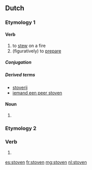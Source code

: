 ==Dutch==

===Etymology 1===

====Verb====
{{nl-verb}}

# to [[stew]] on a fire
# (figuratively) to [[prepare]]

=====Conjugation=====
{{nl-conj-wk|stoof|stove}}

=====Derived terms=====
* [[stoverij]]
* [[iemand een peer stoven]]

====Noun====
{{head|nl}}

# {{nl-noun-form|pl=1|stoof}}

===Etymology 2===

===Verb===
{{head|nl}}

# {{nl-verb form of|n=pl|t=past|m=ind+subj|stuiven}}

[[es:stoven]]
[[fr:stoven]]
[[mg:stoven]]
[[nl:stoven]]